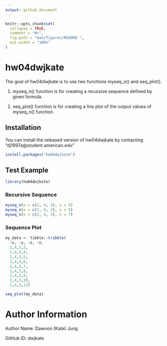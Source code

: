 ```yaml
---
output: github_document
---
```


<!-- README.md is generated from README.Rmd. Please edit that file -->

```r
knitr::opts_chunk$set(
  collapse = TRUE,
  comment = "#>",
  fig.path = "man/figures/README-",
  out.width = "100%"
)
```

# hw04dwjkate

<!-- badges: start -->
<!-- badges: end -->

The goal of hw04dwjkate is to use two functions myseq_n() and seq_plot().

 1. myseq_n() function is for creating a recursive sequence defined by given formula.

 2. seq_plot() function is for creating a line plot of the output values of myseq_n() function.

## Installation

You can install the released version of hw04dwjkate by contacting "dj1997a@student.american.edu"

``` r
install.packages("hw04dwjkate")
```

## Test Example

```r
library(hw04dwjkate)
```


### Recursive Sequence

```r
myseq_n(x = c(2, 4, 3), n = 5)
myseq_n(x = c(2, 4, 3), n = 6)
myseq_n(x = c(2, 4, 3), n = 7)
```

### Sequence Plot

```r
my_data <- tibble::tribble(
  ~x, ~y, ~z, ~n,
  2,4,3,3,
  2,4,3,4,
  2,4,3,5,
  2,4,3,6,
  2,4,3,7,
  2,4,3,8,
  2,4,3,9,
  2,4,3,10,
  2,4,3,12)

seq_plot(my_data)
```



# Author Information

Author Name: Dawoon (Kate) Jung 

GitHub ID: dwjkate


